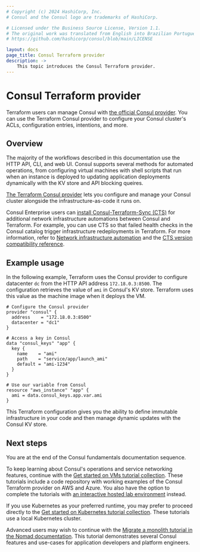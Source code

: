 ```yaml
---
# Copyright (c) 2024 HashiCorp, Inc.
# Consul and the Consul logo are trademarks of HashiCorp.

# Licensed under the Business Source License, Version 1.1.
# The original work was translated from English into Brazilian Portuguese.
# https://github.com/hashicorp/consul/blob/main/LICENSE

layout: docs
page_title: Consul Terraform provider
description: ->
    This topic introduces the Consul Terraform provider.
---
```


# Consul Terraform provider

Terraform users can manage Consul with [the official Consul provider](https://registry.terraform.io/providers/hashicorp/consul/latest/docs). You can use the Terraform Consul provider to configure your Consul cluster's ACLs, configuration entries, intentions, and more.

## Overview

The majority of the workflows described in this documentation use the HTTP API, CLI, and web UI. Consul supports several methods for automated operations, from configuring virtual machines with shell scripts that run when an instance is deployed to updating application deployments dynamically with the KV store and API blocking queires.

[The Terraform Consul provider](https://registry.terraform.io/providers/hashicorp/consul/latest/docs) lets you configure and manage your Consul cluster alongside the infrastructure-as-code it runs on.

Consul Enterprise users can [install Consul-Terraform-Sync (CTS)](/consul/docs/automate/infrastructure/install) for additional network infrastructure automations between Consul and Terraform. For example, you can use CTS so that failed health checks in the Consul catalog trigger infrastructure redeployments in Terraform. For more information, refer to [Network infrastructure automation](/consul/docs/automate/infrastructure) and the [CTS version compatibility reference](/consul/docs/reference/cts/compatibility).

## Example usage

In the following example, Terraform uses the Consul provider to configure datacenter `dc` from the HTTP API address `172.18.0.3:8500`. The configuration retrieves the value of `ami` in Consul's KV store. Terraform uses this value as the machine image when it deploys the VM.

```hcl
# Configure the Consul provider
provider "consul" {
  address    = "172.18.0.3:8500"
  datacenter = "dc1"
}

# Access a key in Consul
data "consul_keys" "app" {
  key {
    name    = "ami"
    path    = "service/app/launch_ami"
    default = "ami-1234"
  }
}

# Use our variable from Consul
resource "aws_instance" "app" {
  ami = data.consul_keys.app.var.ami
}
```

This Terraform configuration gives you the ability to define immutable infrastructure in your code and then manage dynamic updates with the Consul KV store.

## Next steps

You are at the end of the Consul fundamentals documentation sequence.

To keep learning about Consul's operations and service networking features, continue with the [Get started on VMs tutorial collection](/consul/tutorials/get-started-vms). These tutorials include a code repository with working examples of the Consul Terraform provider on AWS and Azure. You also have the option to complete the tutorials with [an interactive hosted lab environment](/consul/tutorials/get-started-vms/virtual-machine-gs-deploy?variants=consul-workflow%3Alab) instead.

If you use Kubernetes as your preferred runtime, you may prefer to proceed directly to the [Get started on Kubernetes tutorial collection](/consul/tutorials/get-started-kubernetes). These tutorials use a local Kubernetes cluster.

Advanced users may wish to continue with the [Migrate a monolith tutorial in the Nomad documentation](/nomad/tutorials/migrate-monolith/monolith-migration-overview). This tutorial demonstrates several Consul features and use-cases for application developers and platform engineers.
